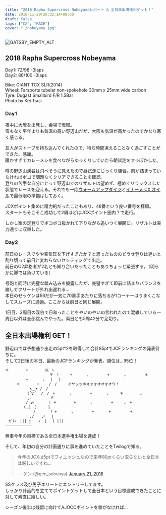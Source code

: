---
title: "2018 Rapha Supercross Nobeyamaレポート & 全日本出場権利ゲット！"
date: 2018-11-20T20:32:14+09:00
draft: false
tags: ["CX", "RACE"]
cover: "./nobeyama.jpg"
---

![GATSBY_EMPTY_ALT](./nobeyama.jpg)

## 2018 Rapha Supercross Nobeyama

Day1: 72/98 -3laps  
Day2: 86/100 -3laps

Bike: GIANT TCX SLR(2014)  
Wheel: Farsports tubelar non-spokehole 30mm x 25mm wide carbon  
Tyre: Dugast Smallbird F/R 1.5Bar  
Photo by Kei Tsuji

### Day1

夜中に大阪を出発し、会場で仮眠。  
雪もなく平年よりも気温の高い野辺山だが、大阪も気温が高かったのでかなり寒く感じる。

友人がストーブを持ち込んでくれたので、待ち時間凍えることなく過ごすことができた、感謝。  
暖かすぎてカレーメシを食べながらゆっくりしていたら朝試走をすっぽかした。

噂の野辺山渓谷は飛べそうに見えたので昼試走にじっくり練習。前が詰まっていなければポゴで問題なくクリアできることを確認。  
登りの苦手な自分にとって野辺山でのリザルトは望めず、極めてリラックスした状態でレースを迎える。それでも一応[ウォームアップタイツ](https://rover.ebay.com/rover/1/711-53200-19255-0/1?ff3=4&toolid=11800&pub=5575336615&campid=5338191852&mpre=https%3A%2F%2Fwww.ebay.com%2Fitm%2F162244070914%3F_sp%3Dp2488211.m41214.l9765%26_trkparms%3Ditemid%253A162244070914)と[イナーメ CX オイル](https://amzn.to/2QSg0TY)で最低限の準備はしておく。

JCXポイント集めに精力的だったこともあり、48番という良い番号を拝領。  
スタートもそこそこ成功して2周ほどはJCXポイント圏内？で走行。

しかし案の定登りでボコボコ抜かれて下りながら追いつく展開に。リザルトは実力通りに収束した。

### Day2

前日のレースでやや空気圧を下げすぎたか？と思ったもののどうせ登りは遅いと割り切って前日と変わらないセッティングで出走。  
前日のC2昇格者が2名とも知り合いだったこともありちょっと緊張する。（明らかに脚では負けている）

号砲と同時に完璧な踏み込みを披露したが、完璧すぎて即前に詰まりバランスを崩してクリートが外れ出遅れる…  
本日のゼッケンは56だが一気に70番手あたりに落ちるが1コーナーはうまくこなしてスムーズに通過。ここからは前日と同じ展開。

1日目、2周目の渓谷で日和ったことをやいのやいの言われたので混雑している一周目以外は全部跳んでやった。両日とも5周42分で足切り。

## 全日本出場権利 GET！

野辺山では予想通り出走の5pt\*2を取得して合計85ptでJCFランキングの発表待ちに。  
そして2日後の本日、最新のJCFランキングが発表。順位は…95位！

```txt
＊　 　　　+　　 　　巛 ヽ
　　　　　　　　　　　　〒　!　　　+　　　　。　　　　　+　　　　。　　　　　＊　 　　　。
　 　　　　+　　　　。　 | 　|
　　　＊　 　　　+　　 /　/　　　イヤッッホォォォオオォオウ！
　　　　　　 ∧＿∧ /　/
　　　　　　（´∀｀　/　/　+　　　　。　　　　　+　　　　。　　　＊　 　　　。
　　　　　　,-　　　　　ｆ
　　　　　 / ｭﾍ　　　　| ＊　 　　　+　　　　。　　　　　+　　　。　+
　　　　　〈＿｝ ）　　　|
　　　　　　　 /　　　　! +　　　　。　　　　　+　　　　+　　　　　＊
　　　　　　 ./　　,ﾍ　 |
　ｶﾞﾀﾝ　||| j　　/　|　 | |||
――――――――――――
```

無事今年の目標である全日本選手権出場を達成！

そして、年初の自分の計画通りに事を進めていたことをTwilogで知る。

<blockquote class="twitter-tweet"><p lang="ja" dir="ltr">今年のJCXは5ptでフィニッシュなので来年80ptくらい取らないと全日本は厳しいですね…</p>&mdash; ゲン (@gen_sobunya) <a href="https://twitter.com/gen_sobunya/status/955040608325808129?ref_src=twsrc%5Etfw">January 21, 2018</a></blockquote>

SSクラス及び男子エリートにエントリーしてます。  
しっかり計画的を立ててポイントゲットして全日本という目標達成できたことに対して素直に嬉しい。

シーズン後半は残留に向けてAJOCCポイントを稼がなければ…

<LinkBox isAmazonLink url="https://www.amazon.co.jp/dp/B019FM9MQ6/" />
